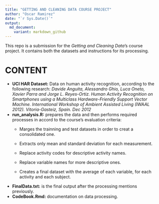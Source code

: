 ```yaml
---
title: "GETTING AND CLEANING DATA COURSE PROJECT"
author: "Oscar Ramirez"
date: "`r Sys.Date()`"
output: 
  md_document:
    variant: markdown_github
---
```


This repo is a submission for the *Getting and Cleaning Data*'s course project. It contains both the datasets and instructions for its processing.

# CONTENT

-   **UCI HAR Dataset:** Data on human activity recognition, according to the following research: *Davide Anguita, Alessandro Ghio, Luca Oneto, Xavier Parra and Jorge L. Reyes-Ortiz. Human Activity Recognition on Smartphones using a Multiclass Hardware-Friendly Support Vector Machine. International Workshop of Ambient Assisted Living (IWAAL 2012). Vitoria-Gasteiz, Spain. Dec 2012*
-   **run_analysis.R:** prepares the data and then performs required processes in accord to the course's evaluation criteria:
    -   Marges the trainning and test datasets in order to creat a consolidated one.

    -   Extracts only mean and standard deviation for each measurement.

    -   Replace activity codes for descriptive activity names.

    -   Replace variable names for more descriptive ones.

    -   Creates a final dataset with the average of each variable, for each activity and each subject.
-   **FinalData.txt:** is the final output after the processing mentions previously.
-   **CodeBook.Rmd:** documentation on data processing.
